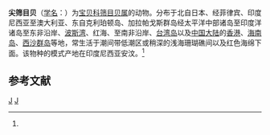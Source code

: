 {{Speciesbox
| taxon = Cribraria teres
| binomial_authority = (Gmelin, 1791)<ref name='id10694'>{{cite web| url =http://www.bioinfo.cn/db05/BjdwSpecies.php?action=view&id=10694| title =尖筛目贝| work =《中国动物物种编目数据库》| publisher =中国科学院微生物研究所| author =中国科学院动物研究所| accessdate =2009-04-28| deadurl =yes| archiveurl =https://web.archive.org/web/20160305093051/http://www.bioinfo.cn/db05/BjdwSpecies.php?action=view&id=10694| archivedate =2016-03-05}}</ref>
}}

'''尖筛目贝'''（[[学名|学名]]：{{lang|la|''Cribraria teres''}}）为[[宝贝科|宝贝科]][[筛目贝属|筛目贝属]]的动物。分布于北自日本、经菲律宾、印度尼西亚至澳大利亚、东自克利珀顿岛、加拉帕戈斯群岛经太平洋中部诸岛至印度洋诸岛至东非沿岸、[[波斯湾|波斯湾]]、红海、至南非沿岸、[[台湾岛|台湾岛]]以及[[中国大陆|中国大陆]]的[[香港|香港]]、[[海南岛|海南岛]]、[[西沙群岛|西沙群岛]]等地，常生活于潮间带低潮区或稍深的浅海珊瑚礁间以及红色海绵下面。该物种的模式产地在印度尼西亚安汶。<ref name='id10694'/>

== 参考文献 ==
{{reflist}}

{{软体动物小作品}}

{{Taxonbar}}
[[Category:1791年描述的动物|J]]
[[Category:筛目贝属|J]]
